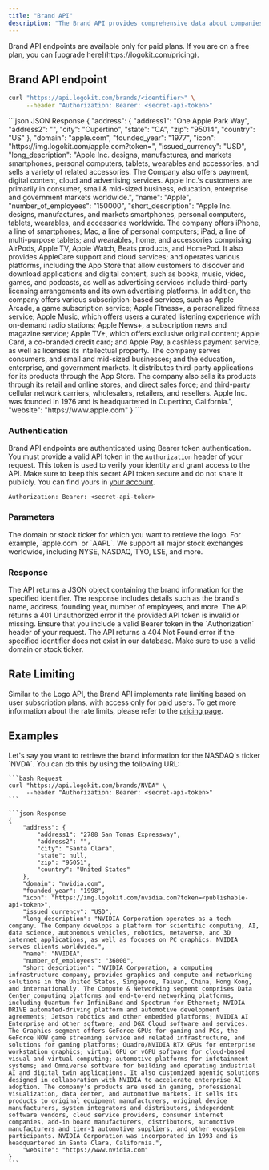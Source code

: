 ```yaml
---
title: "Brand API"
description: "The Brand API provides comprehensive data about companies, including their address, domain, founding year, and number of employees. It's designed for developers looking to integrate reliable brand information into their applications, making it easier to enhance user experiences with up-to-date brand insights."
---
```


<Warning>
  Brand API endpoints are available only for paid plans. If you are on a free
  plan, you can [upgrade here](https://logokit.com/pricing).
</Warning>

## Brand API endpoint

```bash Request
curl "https://api.logokit.com/brands/<identifier>" \
     --header "Authorization: Bearer: <secret-api-token>"
```

<Expandable title="Response">
```json JSON Response
{
  "address": {
    "address1": "One Apple Park Way",
    "address2": "",
    "city": "Cupertino",
    "state": "CA",
    "zip": "95014",
    "country": "US"
  },
  "domain": "apple.com",
  "founded_year": "1977",
  "icon": "https://img.logokit.com/apple.com?token=<publishable-api-token>",
  "issued_currency": "USD",
  "long_description": "Apple Inc. designs, manufactures, and markets smartphones, personal computers, tablets, wearables and accessories, and sells a variety of related accessories. The Company also offers payment, digital content, cloud and advertising services. Apple Inc.'s customers are primarily in consumer, small & mid-sized business, education, enterprise and government markets worldwide.",
  "name": "Apple",
  "number_of_employees": "150000",
  "short_description": "Apple Inc. designs, manufactures, and markets smartphones, personal computers, tablets, wearables, and accessories worldwide. The company offers iPhone, a line of smartphones; Mac, a line of personal computers; iPad, a line of multi-purpose tablets; and wearables, home, and accessories comprising AirPods, Apple TV, Apple Watch, Beats products, and HomePod. It also provides AppleCare support and cloud services; and operates various platforms, including the App Store that allow customers to discover and download applications and digital content, such as books, music, video, games, and podcasts, as well as advertising services include third-party licensing arrangements and its own advertising platforms. In addition, the company offers various subscription-based services, such as Apple Arcade, a game subscription service; Apple Fitness+, a personalized fitness service; Apple Music, which offers users a curated listening experience with on-demand radio stations; Apple News+, a subscription news and magazine service; Apple TV+, which offers exclusive original content; Apple Card, a co-branded credit card; and Apple Pay, a cashless payment service, as well as licenses its intellectual property. The company serves consumers, and small and mid-sized businesses; and the education, enterprise, and government markets. It distributes third-party applications for its products through the App Store. The company also sells its products through its retail and online stores, and direct sales force; and third-party cellular network carriers, wholesalers, retailers, and resellers. Apple Inc. was founded in 1976 and is headquartered in Cupertino, California.",
  "website": "https://www.apple.com"
}
```
</Expandable>

### Authentication

Brand API endpoints are authenticated using Bearer token authentication. You must
provide a valid API token in the `Authorization` header of your request. This token
is used to verify your identity and grant access to the API. Make sure to keep
this secret API token secure and do not share it publicly. You can find yours in
[your account](https://logokit.com/account/api-tokens).

```http
Authorization: Bearer: <secret-api-token>
```

### Parameters

<ParamField path="identifier" type="string" required>
  The domain or stock ticker for which you want to retrieve the logo. For
  example, `apple.com` or `AAPL`. We support all major stock exchanges
  worldwide, including NYSE, NASDAQ, TYO, LSE, and more.
</ParamField>

### Response

<ResponseField name="200 OK" type="application/json">
  The API returns a JSON object containing the brand information for the
  specified identifier. The response includes details such as the brand's name,
  address, founding year, number of employees, and more.
</ResponseField>

<ResponseField name="401 Unauthorized">
  The API returns a 401 Unauthorized error if the provided API token is invalid
  or missing. Ensure that you include a valid Bearer token in the
  `Authorization` header of your request.
</ResponseField>

<ResponseField name="404 Not Found">
  The API returns a 404 Not Found error if the specified identifier does not
  exist in our database. Make sure to use a valid domain or stock ticker.
</ResponseField>

## Rate Limiting

Similar to the Logo API, the Brand API implements rate limiting based on user subscription plans, with access only for paid users.
To get more information about the rate limits, please refer to the [pricing page](https://logokit.com/pricing).

## Examples

<AccordionGroup>
  <Accordion title="Retrieve brand information for a stock ticker">
    Let's say you want to retrieve the brand information for the NASDAQ's ticker `NVDA`.
    You can do this by using the following URL:

    ```bash Request
    curl "https://api.logokit.com/brands/NVDA" \
         --header "Authorization: Bearer: <secret-api-token>"
    ```

    ```json Response
    {
        "address": {
            "address1": "2788 San Tomas Expressway",
            "address2": "",
            "city": "Santa Clara",
            "state": null,
            "zip": "95051",
            "country": "United States"
        },
        "domain": "nvidia.com",
        "founded_year": "1998",
        "icon": "https://img.logokit.com/nvidia.com?token=<publishable-api-token>",
        "issued_currency": "USD",
        "long_description": "NVIDIA Corporation operates as a tech company. The Company develops a platform for scientific computing, AI, data science, autonomous vehicles, robotics, metaverse, and 3D internet applications, as well as focuses on PC graphics. NVIDIA serves clients worldwide.",
        "name": "NVIDIA",
        "number_of_employees": "36000",
        "short_description": "NVIDIA Corporation, a computing infrastructure company, provides graphics and compute and networking solutions in the United States, Singapore, Taiwan, China, Hong Kong, and internationally. The Compute & Networking segment comprises Data Center computing platforms and end-to-end networking platforms, including Quantum for InfiniBand and Spectrum for Ethernet; NVIDIA DRIVE automated-driving platform and automotive development agreements; Jetson robotics and other embedded platforms; NVIDIA AI Enterprise and other software; and DGX Cloud software and services. The Graphics segment offers GeForce GPUs for gaming and PCs, the GeForce NOW game streaming service and related infrastructure, and solutions for gaming platforms; Quadro/NVIDIA RTX GPUs for enterprise workstation graphics; virtual GPU or vGPU software for cloud-based visual and virtual computing; automotive platforms for infotainment systems; and Omniverse software for building and operating industrial AI and digital twin applications. It also customized agentic solutions designed in collaboration with NVIDIA to accelerate enterprise AI adoption. The company's products are used in gaming, professional visualization, data center, and automotive markets. It sells its products to original equipment manufacturers, original device manufacturers, system integrators and distributors, independent software vendors, cloud service providers, consumer internet companies, add-in board manufacturers, distributors, automotive manufacturers and tier-1 automotive suppliers, and other ecosystem participants. NVIDIA Corporation was incorporated in 1993 and is headquartered in Santa Clara, California.",
        "website": "https://www.nvidia.com"
    }
    ```

  </Accordion>
</AccordionGroup>
